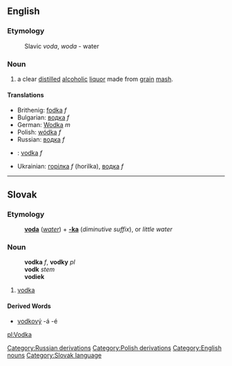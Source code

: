 {{wikipedia}}
==English==

===Etymology===

:Slavic ''voda'', ''woda'' - water

===Noun===

# a clear [[distil]]led [[alcoholic]] [[liquor]] made from [[grain]] [[mash]].

====Translations====
*Brithenig: [[fodka]] ''f''
*Bulgarian: [[водка]] ''f''
*German: [[Wodka]] ''m''
*Polish: [[wódka]] ''f''
*Russian: [[водка]] ''f''
*{{sk}}: [[vodka#Slovak|vodka]] ''f''
*Ukrainian: [[горілка]] ''f'' (horilka), [[водка]] ''f''

----

==Slovak==
===Etymology===
:'''[[voda#Slovak|voda]]''' (''[[water]]'') + '''[[-ka#Slovak|-ka]]''' (''diminutive suffix''), or ''little water''
===Noun===
:'''vodka''' ''f'', '''vodky''' ''pl''
:'''vodk''' ''stem''
:'''vodiek''' ''{{genpl}}''
:{{decpat}} {{zena}}
# [[vodka#English|vodka]]
====Derived Words====
* [[vodkový]] -á -é

[[pl:Vodka]]
[[Category:Russian derivations]]
[[Category:Polish derivations]]
[[Category:English nouns]]
[[Category:Slovak language]]